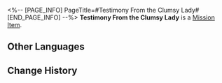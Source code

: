 <%-- [PAGE_INFO]
PageTitle=#Testimony From the Clumsy Lady#
[END_PAGE_INFO] --%>
{{Item Infobox
|id          = 140128
|image       = Item Testimony From the Clumsy Lady.png
|type        = Mission Item
|invCategory = Missions
|rarity      = 3
|effect      = 
|description = Testimony that Tantan had recorded at the scene of the incident. It is no simple task to get useful information out of the witness' jumbled statements.
}}
'''Testimony From the Clumsy Lady''' is a [[Mission Item]].

==Other Languages==
{{Other Languages
|en   = Testimony From the Clumsy Lady
|zhs  = 有些迷糊的女士证言
|zht  = 有些迷糊的女士證言
|ja   = ぼんやりしている女性の証言
|ko   = 약간 정신없는 여자의 증언
|es   = Testimonio de la mujer confundida
|fr   = Témoignage de la dame maladroite
|ru   = Показания рассеянной дамы
|th   = คำให้การจากผู้หญิงที่ดูสับสน
|vi   = Tường Trình Của Quý Cô Hơi Lơ Tơ Mơ
|de   = Zeugenaussage der tollpatschigen Dame
|id   = Kesaksian Wanita yang Kebingungan
|pt   = Testemunho da Moça Estabanada
}}

==Change History==
{{Change History|1.0}}